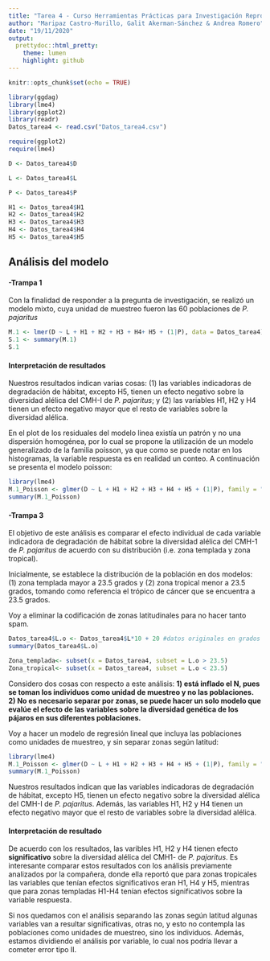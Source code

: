 ```yaml
---
title: "Tarea 4 - Curso Herramientas Prácticas para Investigación Reproducible"
author: "Maripaz Castro-Murillo, Galit Akerman-Sánchez & Andrea Romero"
date: "19/11/2020"
output: 
  prettydoc::html_pretty:
    theme: lumen
    highlight: github
---
```


```r
knitr::opts_chunk$set(echo = TRUE)
```

```r
library(ggdag)
library(lme4)
library(ggplot2)
library(readr)
Datos_tarea4 <- read.csv("Datos_tarea4.csv")
```



```r
require(ggplot2)
require(lme4)
```

```r
D <- Datos_tarea4$D

L <- Datos_tarea4$L

P <- Datos_tarea4$P

H1 <- Datos_tarea4$H1
H2 <- Datos_tarea4$H2
H3 <- Datos_tarea4$H3
H4 <- Datos_tarea4$H4
H5 <- Datos_tarea4$H5

```

## **Análisis del modelo**

#### **-Trampa 1**

Con la finalidad de responder a la pregunta de investigación, se realizó un modelo mixto, cuya unidad de muestreo fueron las 60 poblaciones de *P. pajaritus*

```r
M.1 <- lmer(D ~ L + H1 + H2 + H3 + H4+ H5 + (1|P), data = Datos_tarea4)
S.1 <- summary(M.1)
S.1
```

#### Interpretación de resultados

Nuestros resultados indican varias cosas: (1) las variables indicadoras de degradación de hábitat, excepto H5, tienen un efecto negativo sobre la diversidad alélica del CMH-I de *P. pajaritus*; y (2) las variables H1, H2 y H4 tienen un efecto negativo mayor que el resto de variables sobre la diversidad alélica.

En el plot de los residuales del modelo linea existía un patrón y no una dispersión homogénea, por lo cual se propone la utilización de un modelo generalizado de la familia poisson, ya que como se puede notar en los histogramas, la variable respuesta es en realidad un conteo. A continuación se presenta el modelo poisson:

```r
library(lme4)
M.1_Poisson <- glmer(D ~ L + H1 + H2 + H3 + H4 + H5 + (1|P), family = "poisson", data = Datos_tarea4)
summary(M.1_Poisson)
```

#### **-Trampa 3**

El objetivo de este análisis es comparar el efecto individual de cada variable indicadora de degradación de hábitat sobre la diversidad alélica del CMH-1 de *P. pajaritus* de acuerdo con su distribución (i.e. zona templada y zona tropical).

Inicialmente, se establece la distribución de la población en dos modelos: (1) zona templada mayor a 23.5 grados y (2) zona tropical menor a 23.5 grados, tomando como referencia el trópico de cáncer que se encuentra a 23.5 grados.

Voy a eliminar la codificación de zonas latitudinales para no hacer tanto spam.

```r
Datos_tarea4$L.o <- Datos_tarea4$L*10 + 20 #datos originales en grados
summary(Datos_tarea4$L.o)

Zona_templada<- subset(x = Datos_tarea4, subset = L.o > 23.5)
Zona_tropical<- subset(x = Datos_tarea4, subset = L.o < 23.5)
```

Considero dos cosas con respecto a este análisis: **1) está inflado el N, pues se toman los individuos como unidad de muestreo y no las poblaciones. 2) No es necesario separar por zonas, se puede hacer un solo modelo que evalúe el efecto de las variables sobre la diversidad genética de los pájaros en sus diferentes poblaciones.**

Voy a hacer un modelo de regresión lineal que incluya las poblaciones como unidades de muestreo, y sin separar zonas según latitud:

```r
library(lme4)
M.1_Poisson <- glmer(D ~ L + H1 + H2 + H3 + H4 + H5 + (1|P), family = "poisson", data = Datos_tarea4)
summary(M.1_Poisson)
```
Nuestros resultados indican que las variables indicadoras de degradación de hábitat, excepto H5, tienen un efecto negativo sobre la diversidad alélica del CMH-I de *P. pajaritus*. Además, las variables H1, H2 y H4 tienen un efecto negativo mayor que el resto de variables sobre la diversidad alélica.


#### Interpretación de resultado
De acuerdo con los resultados, las varibles H1, H2 y H4 tienen efecto  **significativo** sobre la diversidad alélica del CMH1- de *P. pajaritus*. Es interesante comparar estos resultados con los análisis previamente analizados por la compañera, donde ella reportó que para zonas tropicales las variables que tenían efectos significativos eran H1, H4 y H5, mientras que para zonas templadas H1-H4 tenían efectos significativos sobre la variable respuesta. 

Si nos quedamos con el análisis separando las zonas según latitud algunas variables van a resultar significativas, otras no, y esto no contempla las poblaciones como unidades de muestreo, sino los individuos. Además, estamos dividiendo el análisis por variable, lo cual nos podría llevar a cometer error tipo II. 
